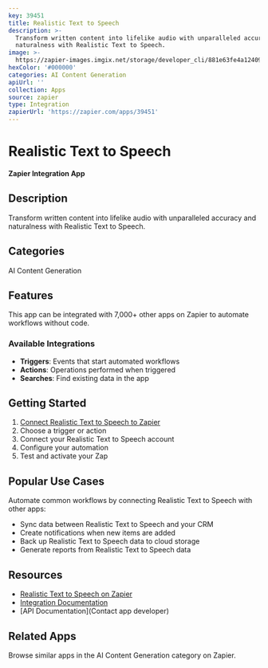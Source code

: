 ```yaml
---
key: 39451
title: Realistic Text to Speech
description: >-
  Transform written content into lifelike audio with unparalleled accuracy and
  naturalness with Realistic Text to Speech.
image: >-
  https://zapier-images.imgix.net/storage/developer_cli/881e63fe4a124094287bbdc447d06f64.png?auto=format%2Ccompress&ixlib=python-3.0.0&q=50
hexColor: '#000000'
categories: AI Content Generation
apiUrl: ''
collection: Apps
source: zapier
type: Integration
zapierUrl: 'https://zapier.com/apps/39451'
---
```

# Realistic Text to Speech

**Zapier Integration App**

## Description

Transform written content into lifelike audio with unparalleled accuracy and naturalness with Realistic Text to Speech.

## Categories

AI Content Generation

## Features

This app can be integrated with 7,000+ other apps on Zapier to automate workflows without code.

### Available Integrations

- **Triggers**: Events that start automated workflows
- **Actions**: Operations performed when triggered
- **Searches**: Find existing data in the app

## Getting Started

1. [Connect Realistic Text to Speech to Zapier](https://zapier.com/apps/39451)
2. Choose a trigger or action
3. Connect your Realistic Text to Speech account
4. Configure your automation
5. Test and activate your Zap

## Popular Use Cases

Automate common workflows by connecting Realistic Text to Speech with other apps:

- Sync data between Realistic Text to Speech and your CRM
- Create notifications when new items are added
- Back up Realistic Text to Speech data to cloud storage
- Generate reports from Realistic Text to Speech data

## Resources

- [Realistic Text to Speech on Zapier](https://zapier.com/apps/39451)
- [Integration Documentation](https://zapier.com/apps/39451/integrations)
- [API Documentation](Contact app developer)

## Related Apps

Browse similar apps in the AI Content Generation category on Zapier.
